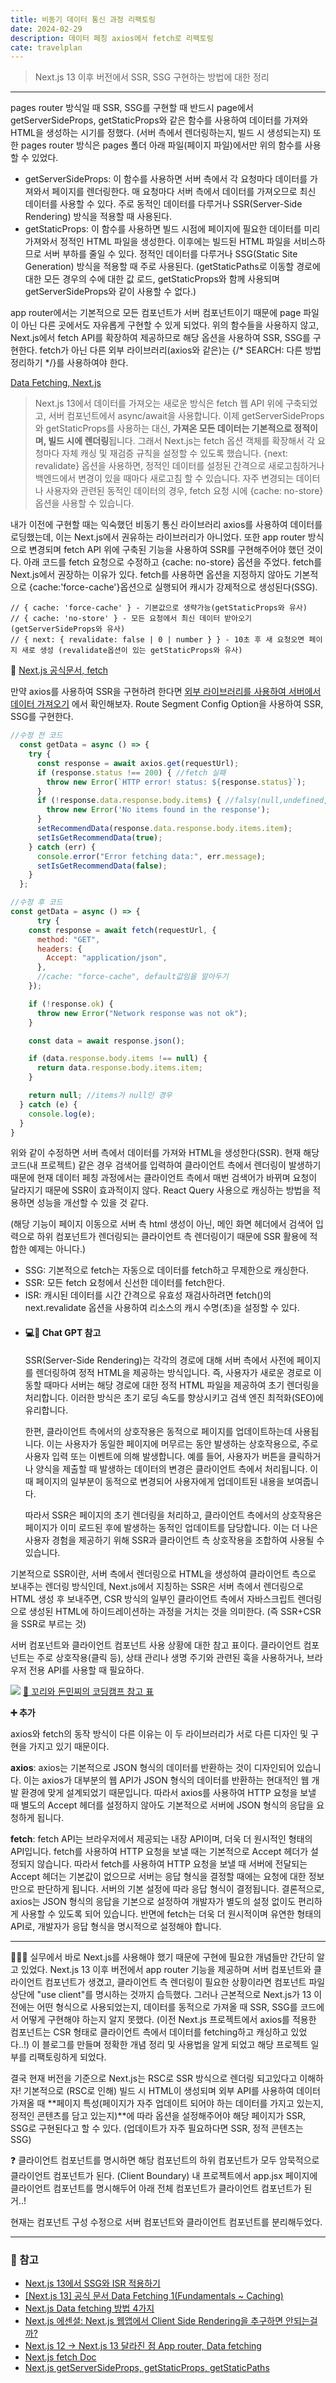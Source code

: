 ```yaml
---
title: 비동기 데이터 통신 과정 리팩토링
date: 2024-02-29
description: 데이터 페칭 axios에서 fetch로 리팩토링
cate: travelplan
---
```


> Next.js 13 이후 버전에서 SSR, SSG 구현하는 방법에 대한 정리

<hr />

pages router 방식일 때 SSR, SSG를 구현할 때 반드시 page에서 getServerSideProps, getStaticProps와 같은 함수를 사용하여
데이터를 가져와 HTML을 생성하는 시기를 정했다. (서버 측에서 렌더링하는지, 빌드 시 생성되는지)
또한 pages router 방식은 pages 폴더 아래 파일(페이지 파일)에서만 위의 함수를 사용할 수 있었다.

- getServerSideProps: 이 함수를 사용하면 서버 측에서 각 요청마다 데이터를 가져와서 페이지를 렌더링한다. 매 요청마다
  서버 측에서 데이터를 가져오므로 최신 데이터를 사용할 수 있다. 주로 동적인 데이터를 다루거나 SSR(Server-Side Rendering)
  방식을 적용할 때 사용된다.
- getStaticProps: 이 함수를 사용하면 빌드 시점에 페이지에 필요한 데이터를 미리 가져와서 정적인 HTML 파일을 생성한다.
  이후에는 빌드된 HTML 파일을 서비스하므로 서버 부하를 줄일 수 있다. 정적인 데이터를 다루거나 SSG(Static Site Generation)
  방식을 적용할 때 주로 사용된다. (getStaticPaths로 이동할 경로에 대한 모든 경우의 수에 대한 값 로드, getStaticProps와 함께 사용되며
  getServerSideProps와 같이 사용할 수 없다.)

app router에서는 기본적으로 모든 컴포넌트가 서버 컴포넌트이기 때문에 page 파일이 아닌 다른 곳에서도 자유롭게 구현할 수 있게 되었다.
위의 함수들을 사용하지 않고, Next.js에서 fetch API를 확장하여 제공하므로 해당 옵션을 사용하여 SSR, SSG를 구현한다.
fetch가 아닌 다른 외부 라이브러리(axios와 같은)는 {/* SEARCH: 다른 방법 정리하기 */}를 사용하여야 한다.

[Data Fetching, Next.js](https://vercel.com/blog/nextjs-app-router-data-fetching)

> Next.js 13에서 데이터를 가져오는 새로운 방식은 fetch 웹 API 위에 구축되었고, 서버 컴포넌트에서 async/await을 사용합니다.
> 이제 getServerSideProps와 getStaticProps를 사용하는 대신, **가져온 모든 데이터는 기본적으로 정적이며, 빌드 시에 렌더링**됩니다.
> 그래서 Next.js는 fetch 옵션 객체를 확장해서 각 요청마다 자체 캐싱 및 재검증 규칙을 설정할 수 있도록 했습니다.
> \{next: revalidate\} 옵션을 사용하면, 정적인 데이터를 설정된 간격으로 새로고침하거나 백엔드에서 변경이 있을 때마다
> 새로고침 할 수 있습니다. 자주 변경되는 데이터나 사용자와 관련된 동적인 데이터의 경우, fetch 요청 시에 \{cache: no-store\}
> 옵션을 사용할 수 있습니다.

내가 이전에 구현할 때는 익숙했던 비동기 통신 라이브러리 axios를 사용하여 데이터를 로딩했는데, 이는 Next.js에서
권유하는 라이브러리가 아니었다. 또한 app router 방식으로 변경되며 fetch API 위에 구축된 기능을 사용하여 SSR를 구현해주어야 했던
것이다. 아래 코드를 fetch 요청으로 수정하고 \{cache: no-store\} 옵션을 주었다.
fetch를 Next.js에서 권장하는 이유가 있다. fetch를 사용하면 옵션을 지정하지 않아도 기본적으로 \{cache:'force-cache'\}옵션으로 실행되어
캐시가 강제적으로 생성된다(SSG).

```
// { cache: 'force-cache' } - 기본값으로 생략가능(getStaticProps와 유사)
// { cache: 'no-store' } - 모든 요청에서 최신 데이터 받아오기 (getServerSideProps와 유사)
// { next: { revalidate: false | 0 | number } } - 10초 후 새 요청오면 페이지 새로 생성 (revalidate옵션이 있는 getStaticProps와 유사)
```

📍 [Next.js 공식문서, fetch](https://nextjs.org/docs/app/api-reference/functions/fetch#optionscache)

만약 axios를 사용하여 SSR을 구현하려 한다면
[외부 라이브러리를 사용하여 서버에서 데이터 가져오기](https://nextjs.org/docs/app/building-your-application/data-fetching/fetching-caching-and-revalidating#fetching-data-on-the-server-with-third-party-libraries)
에서 확인해보자. Route Segment Config Option을 사용하여 SSR, SSG를 구현한다.

```jsx:▶RecommendTable.jsx
//수정 전 코드
  const getData = async () => {
    try {
      const response = await axios.get(requestUrl);
      if (response.status !== 200) { //fetch 실패
        throw new Error(`HTTP error! status: ${response.status}`);
      }
      if (!response.data.response.body.items) { //falsy(null,undefined,false..)일 경우
        throw new Error('No items found in the response');
      }
      setRecommendData(response.data.response.body.items.item);
      setIsGetRecommendData(true);
    } catch (err) {
      console.error("Error fetching data:", err.message);
      setIsGetRecommendData(false);
    }
  };
```

```jsx:▶RecommendTable.jsx
//수정 후 코드
const getData = async () => {
      try {
    const response = await fetch(requestUrl, {
      method: "GET",
      headers: {
        Accept: "application/json",
      },
      //cache: "force-cache", default값임을 알아두기
    });

    if (!response.ok) {
      throw new Error("Network response was not ok");
    }

    const data = await response.json();

    if (data.response.body.items !== null) {
      return data.response.body.items.item;
    }

    return null; //items가 null인 경우
  } catch (e) {
    console.log(e);
  }
}
```

위와 같이 수정하면 서버 측에서 데이터를 가져와 HTML을 생성한다(SSR). 현재 해당 코드(내 프로젝트) 같은 경우 검색어를 입력하여
클라이언트 측에서 렌더링이 발생하기 때문에 현재 데이터 페칭 과정에서는 클라이언트 측에서 매번 검색어가 바뀌며 요청이
달라지기 때문에 SSR이 효과적이지 않다. React Query 사용으로 캐싱하는 방법을 적용하면 성능을 개선할 수 있을 것 같다.

(해당 기능이 페이지 이동으로 서버 측 html 생성이 아닌, 메인 화면 헤더에서 검색어 입력으로 하위 컴포넌트가 렌더링되는
클라이언트 측 렌더링이기 때문에 SSR 활용에 적합한 예제는 아니다.)

- SSG: 기본적으로 fetch는 자동으로 데이터를 fetch하고 무제한으로 캐싱한다.
- SSR: 모든 fetch 요청에서 신선한 데이터를 fetch한다.
- ISR: 캐시된 데이터를 시간 간격으로 유효성 재검사하려면 fetch()의 next.revalidate 옵션을 사용하여
  리소스의 캐시 수명(초)을 설정할 수 있다.

* #### 💻💬 Chat GPT 참고

  SSR(Server-Side Rendering)는 각각의 경로에 대해 서버 측에서 사전에 페이지를 렌더링하여 정적 HTML을 제공하는 방식입니다.
  즉, 사용자가 새로운 경로로 이동할 때마다 서버는 해당 경로에 대한 정적 HTML 파일을 제공하여 초기 렌더링을 처리합니다.
  이러한 방식은 초기 로딩 속도를 향상시키고 검색 엔진 최적화(SEO)에 유리합니다.

  한편, 클라이언트 측에서의 상호작용은 동적으로 페이지를 업데이트하는데 사용됩니다.
  이는 사용자가 동일한 페이지에 머무르는 동안 발생하는 상호작용으로, 주로 사용자 입력 또는 이벤트에 의해 발생합니다.
  예를 들어, 사용자가 버튼을 클릭하거나 양식을 제출할 때 발생하는 데이터의 변경은 클라이언트 측에서 처리됩니다.
  이때 페이지의 일부분이 동적으로 변경되어 사용자에게 업데이트된 내용을 보여줍니다.

  따라서 SSR은 페이지의 초기 렌더링을 처리하고, 클라이언트 측에서의 상호작용은 페이지가 이미 로드된 후에 발생하는
  동적인 업데이트를 담당합니다. 이는 더 나은 사용자 경험을 제공하기 위해 SSR과 클라이언트 측 상호작용을 조합하여
  사용될 수 있습니다.

기본적으로 SSR이란, 서버 측에서 렌더링으로 HTML을 생성하여 클라이언트 측으로 보내주는 렌더링 방식인데, Next.js에서
지칭하는 SSR은 서버 측에서 렌더링으로 HTML 생성 후 보내주면, CSR 방식의 일부인 클라이언트 측에서 자바스크립트 렌더링으로
생성된 HTML에 하이드레이션하는 과정을 거치는 것을 의미한다. (즉 SSR+CSR을 SSR로 부르는 것)

서버 컴포넌트와 클라이언트 컴포넌트 사용 상황에 대한 참고 표이다. 클라이언트 컴포넌트는 주로 상호작용(클릭 등), 상태 관리나
생명 주기와 관련된 훅을 사용하거나, 브라우저 전용 API를 사용할 때 필요하다.

![](/projects/travelplan/1-1.jpg)
[📍 꼬리와 돈민찌의 코딩캠프 참고 표](https://cat-minzzi.tistory.com/104)

**➕ 추가**

axios와 fetch의 동작 방식이 다른 이유는 이 두 라이브러리가 서로 다른 디자인 및 구현을 가지고 있기 때문이다.

**axios**: axios는 기본적으로 JSON 형식의 데이터를 반환하는 것이 디자인되어 있습니다. 이는 axios가 대부분의 웹 API가 JSON 형식의 데이터를 반환하는 현대적인 웹 개발 환경에 맞게 설계되었기 때문입니다.
따라서 axios를 사용하여 HTTP 요청을 보낼 때 별도의 Accept 헤더를 설정하지 않아도 기본적으로 서버에 JSON 형식의 응답을 요청하게 됩니다.

**fetch**: fetch API는 브라우저에서 제공되는 내장 API이며, 더욱 더 원시적인 형태의 API입니다. fetch를 사용하여 HTTP 요청을 보낼 때는 기본적으로 Accept 헤더가 설정되지 않습니다.
따라서 fetch를 사용하여 HTTP 요청을 보낼 때 서버에 전달되는 Accept 헤더는 기본값이 없으므로 서버는 응답 형식을 결정할 때에는 요청에 대한 정보만으로 판단하게 됩니다. 서버의 기본 설정에 따라 응답 형식이 결정됩니다.
결론적으로, axios는 JSON 형식의 응답을 기본으로 설정하여 개발자가 별도의 설정 없이도 편리하게 사용할 수 있도록 되어 있습니다. 반면에 fetch는 더욱 더 원시적이며 유연한 형태의 API로, 개발자가 응답 형식을 명시적으로 설정해야 합니다.

<hr />

👩‍💻💬 실무에서 바로 Next.js를 사용해야 했기 때문에 구현에 필요한 개념들만 간단히 알고 있었다.
Next.js 13 이후 버전에서 app router 기능을 제공하며 서버 컴포넌트와 클라이언트 컴포넌트가 생겼고, 클라이언트 측 렌더링이 필요한
상황이라면 컴포넌트 파일 상단에 "use client"를 명시하는 것까지 습득했다. 그러나 근본적으로 Next.js가 13 이전에는 어떤
형식으로 사용되었는지, 데이터를 동적으로 가져올 때 SSR, SSG를 코드에서 어떻게 구현해야 하는지 알지 못했다.
(이전 Next.js 프로젝트에서 axios를 적용한 컴포넌트는 CSR 형태로 클라이언트 측에서 데이터를 fetching하고
캐싱하고 있었다..!) 이 블로그를 만들며 정확한 개념 정리 및 사용법을 알게 되었고 해당 프로젝트 일부를 리팩토링하게 되었다.

결국 현재 버전을 기준으로 Next.js는 RSC로 SSR 방식으로 렌더링 되고있다고 이해하자! 기본적으로 (RSC로 인해) 빌드 시 HTML이 생성되며
외부 API를 사용하여 데이터 가져올 때 **페이지 특성(페이지가 자주 업데이트 되어야 하는 데이터를 가지고 있는지,
정적인 콘텐츠를 담고 있는지)**에 따라 옵션을 설정해주어야 해당 페이지가 SSR, SSG로 구현된다고 할 수 있다.
(업데이트가 자주 필요하다면 SSR, 정적 콘텐츠는 SSG)

❓ 클라이언트 컴포넌트를 명시하면 해당 컴포넌트의 하위 컴포넌트가 모두 암묵적으로 클라이언트 컴포넌트가 된다. (Client Boundary)
내 프로젝트에서 app.jsx 페이지에 클라이언트 컴포넌트를 명시해두어 아래 전체 컴포넌트가 클라이언트 컴포넌트가 된거..!

현재는 컴포넌트 구성 수정으로 서버 컴포넌트와 클라이언트 컴포넌트를 분리해두었다.

<hr />

### 📌 참고

- [Next.js 13에서 SSG와 ISR 적용하기](https://mycodings.fly.dev/blog/2022-11-16-nextjs-13-how-to-ssg-isr-and-not-found)
- [[Next.js 13] 공식 문서 Data Fetching 1(Fundamentals ~ Caching)](https://riverkim.kr/214)
- [Next.js Data fetching 방법 4가지](https://velog.io/@qqww08/next-13-%EC%95%84%EB%8A%94-%EB%A7%8C%ED%81%BC-%EC%82%AC%EC%9A%A9%ED%95%98%EA%B8%B0-1-with.-data-fetching)
- [Next.js 에센셜: Next.js 웹앱에서 Client Side Rendering을 추구하면 안되는걸까?](https://cat-minzzi.tistory.com/104)
- [Next.js 12 → Next.js 13 달라진 점 App router, Data fetching](https://velog.io/@wlwl99/Next.js-12-Next.js-13-%EB%8B%AC%EB%9D%BC%EC%A7%84-%EC%A0%90-App-router-Data-fetching)
- [Next.js fetch Doc](https://nextjs.org/docs/app/api-reference/functions/fetch?ref=blog.deercorp.com)
- [Next.js getServerSideProps, getStaticProps, getStaticPaths](https://talkwithcode.tistory.com/99)
